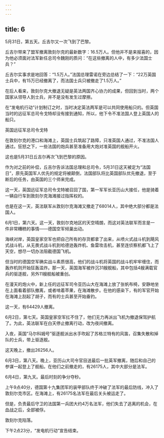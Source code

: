 ```yaml
---
---
---
```

title: 6
---



5月31日，第五天。丘吉尔又一次飞到了巴黎。

丘吉尔带来了盟军撤离敦刻尔克的最新数字：16.5万人。但他并不是来报喜的，因为他必须面对法军新任总司令魏刚的质问：“在这些撤离的人中，有多少法国士兵？”

丘吉尔实事求是地回答：“1.5万人。”法国总理雷诺在旁边总结了一下：“22万英国士兵中，有15万已经撤离了，而法国士兵只被撤走了1.5万人。”

在后人看来，敦刻尔克大撤退无疑是英法两国齐心协力的成果，但回到当时，两个国家从领导人到士兵，并不是没有发生过摩擦。

在“发电机行动”计划制订之时，当时决定英法两军是可以共同使用船只的。但英国当时的远征军总司令戈特却没有接到通知，所以，他下令不准法国人登上英国人的船只。

英国远征军总司令戈特



在敦刻尔克的港口和海滩上，英国士兵筑起了路障，只准英国人通过，不准法国人通过。狂怒之下，一些法国的炮兵甚至准备用大炮对准英国的舰船开火。

这也是5月31日丘吉尔再次飞到巴黎的原因。

作为对之前的补偿，丘吉尔告诉法国总理和总司令，5月31日这天被定为“法国日”，原先英国军人优先的规定将被颠倒，法国部队将比英国部队优先撤退，至于断后的任务，由英国的三个师来完成。

这一天，英国远征军总司令戈特被召回了国，第一军军长亚历山大接任，他是骑着一辆自行车到敦刻尔克海滩接过指挥权的。

也是在这一天，英法联军从敦刻尔克海滩又撤走了68014人，其中绝大部分都是法国人。

6月1日，第六天。这一天，敦刻尔克地区的天空晴朗，而这对英法联军而言是一件非常糟糕的事情——德国空军倾巢出动。

海峡对岸，英国皇家空军也把自己所有的存货都拿了出来，从喷火式战斗机到飓风式战斗机，从无畏式战斗机到哈德逊轰炸机、鱼雷攻击机，甚至连侦察机都飞上了天空，想尽一切办法阻截德国飞机。

但当时的德国空军确实战斗素质很高，他们的战斗机将英国的战斗机牢牢缠住，而轰炸机则开始狂轰滥炸。那一天，英国海军被炸沉31艘舰船，其中包括4艘满载官兵的驱逐舰，另外11艘舰船被重创。

在漫天的炮火中，新上任的远征军司令亚历山大在海滩上放了张帆布椅，安静地坐在上面看着部队撤离，或者啃着苹果，在海滩散步。在他的感染下，有的军官开始在海滩上刮起了胡子，而有的士兵甚至开始垂钓。

这一天，有64429人撤离。

6月2日，第七天。英国皇家空军扛不住了，他们无力再派出飞机为撤退保驾护航了。为此，英法联军在白天停止撤离行动，改为夜间撤离。

入夜，英国“马尔科姆号”驱逐舰派出水手吹起了苏格兰特有的风笛，召集失散和掉队的士兵，带上驱逐舰。

这天晚上，撤出26256人。

6月3日，第八天。晚上，亚历山大司令官目送最后一批英军撤离，随后和自己的参谋一起登上了舰船。在他们之前撤走的，有26175人，其中大部分是法军。

6月4日，第九天。最后时刻的争分夺秒。

上午9点40分，德国第十九集团军的装甲部队终于冲破了法军的最后防线，冲入了敦刻尔克市区。在海滩上，有26175名法军在最后关头被运走了。

但是，负责最后守卫的法国第一兵团大约4万名法军，他们失去了逃离的机会，在血战之后，全部被俘。

敦刻尔克陷落。

下午2点23分，“发电机行动”宣告结束。